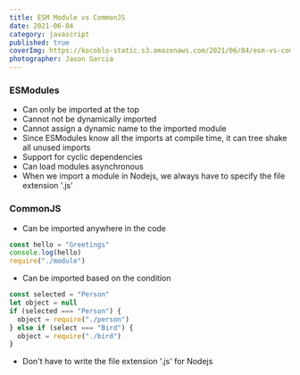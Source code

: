```yaml
---
title: ESM Module vs CommonJS
date: 2021-06-04
category: javascript
published: true
coverImg: https://kocoblo-static.s3.amazonaws.com/2021/06/04/esm-vs-commonjs/cover-img.jpg
photographer: Jason Garcia
---
```


### ESModules

- Can only be imported at the top
- Cannot not be dynamically imported
- Cannot assign a dynamic name to the imported module
- Since ESModules know all the imports at compile time, it can tree shake all unused imports
- Support for cyclic dependencies
- Can load modules asynchronous
- When we import a module in Nodejs, we always have to specify the file extension '.js'

### CommonJS

- Can be imported anywhere in the code

```js
const hello = "Greetings"
console.log(hello)
require("./module")
```

- Can be imported based on the condition

```js
const selected = "Person"
let object = null
if (selected === "Person") {
  object = require("./person")
} else if (select === "Bird") {
  object = require("./bird")
}
```

- Don't have to write the file extension '.js' for Nodejs
